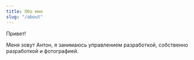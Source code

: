 ```yaml
---
title: Обо мне
slug: "/about"
---
```


Привет!

Меня зовут Антон, я занимаюсь управлением разработкой, собственно разработкой и фотографией.